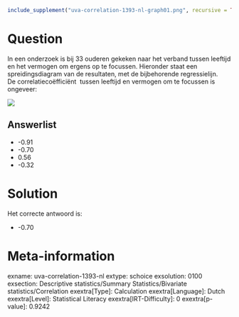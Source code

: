 ```r
include_supplement("uva-correlation-1393-nl-graph01.png", recursive = TRUE)
```

Question
========

In een onderzoek is bij 33 ouderen gekeken naar het verband tussen
leeftijd en het vermogen om ergens op te focussen. Hieronder staat een
spreidingsdiagram van de resultaten, met de bijbehorende regressielijn.\
De correlatiecoëfficiënt  tussen leeftijd en vermogen om te focussen is
ongeveer:

![](uva-correlation-1393-nl-graph01.png)

Answerlist
----------

* -0.91
* -0.70
* 0.56
* -0.32

Solution
========

Het correcte antwoord is: 

* -0.70

Meta-information
================
exname: uva-correlation-1393-nl
extype: schoice
exsolution: 0100
exsection: Descriptive statistics/Summary Statistics/Bivariate statistics/Correlation
exextra[Type]: Calculation
exextra[Language]: Dutch
exextra[Level]: Statistical Literacy
exextra[IRT-Difficulty]: 0
exextra[p-value]: 0.9242
